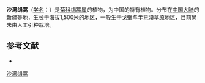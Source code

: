 {{Speciesbox
| name = 沙湾绢蒿
| status = 
| status_system = 
| image =
| genus = Seriphidium
| species = sawanense
| authority = Y. R. Ling et C. J. Humphries in Bull.
}}

'''沙湾绢蒿'''（[[学名|学名]]：{{lang|la|''Seriphidium sawanense''}}）是[[菊科|菊科]][[绢蒿属|绢蒿属]]的植物，为中国的特有植物。分布在[[中国大陆|中国大陆]]的[[新疆|新疆]]等地，生长于海拔1,500米的地区，一般生于戈壁与半荒漠草原地区，目前尚未由人工引种栽培。

== 参考文献 ==
<div class="references-small">
* {{cite web| url =http://www.bioinfo.cn/db05/KmzwSpecies.php?action=view&id=4832| title =沙湾绢蒿| work =《中国高等植物数据库全库》| publisher =中国科学院微生物研究所| author =昆明植物研究所| accessdate =2009-02-25| deadurl =yes| archiveurl =https://web.archive.org/web/20160305032126/http://www.bioinfo.cn/db05/KmzwSpecies.php?action=view&id=4832| archivedate =2016-03-05}}
</div>
{{Taxonbar|from=Q11140428}}

[[Category:绢蒿属|沙湾绢蒿]]


{{植物小作品}}